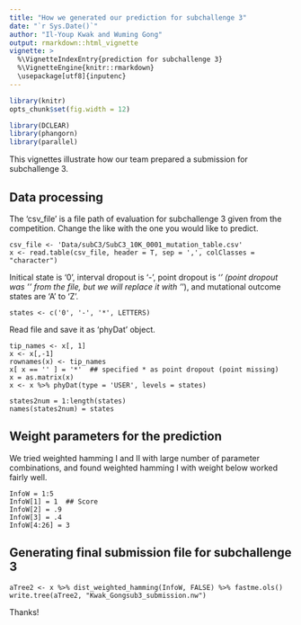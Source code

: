 ```yaml
---
title: "How we generated our prediction for subchallenge 3"
date: "`r Sys.Date()`"
author: "Il-Youp Kwak and Wuming Gong"
output: rmarkdown::html_vignette
vignette: >
  %\VignetteIndexEntry{prediction for subchallenge 3}
  %\VignetteEngine{knitr::rmarkdown}
  \usepackage[utf8]{inputenc}
---
```


```r
library(knitr)
opts_chunk$set(fig.width = 12)
```

```r
library(DCLEAR)
library(phangorn)
library(parallel)

```

This vignettes illustrate how our team prepared a submission for subchallenge 3. 

## Data processing


The 'csv_file' is a file path of evaluation for subchallenge 3 given from the competition.
Change the like with the one you would like to predict.

```
csv_file <- 'Data/subC3/SubC3_10K_0001_mutation_table.csv'
x <- read.table(csv_file, header = T, sep = ',', colClasses = "character")
```

Initical state is '0', interval dropout is '-', point dropout is '*' (point dropout was '' from the file, but we will replace it with '*'), and mutational outcome states are 'A' to 'Z'. 

```
states <- c('0', '-', '*', LETTERS)
```

Read file and save it as 'phyDat' object.
```
tip_names <- x[, 1]
x <- x[,-1]
rownames(x) <- tip_names
x[ x == '' ] = '*'  ## specified * as point dropout (point missing) 
x = as.matrix(x)
x <- x %>% phyDat(type = 'USER', levels = states)

states2num = 1:length(states)
names(states2num) = states
```

## Weight parameters for the prediction

We tried weighted hamming I and II with large number of parameter combinations, and found weighted hamming I with weight below worked fairly well. 

```
InfoW = 1:5
InfoW[1] = 1  ## Score 
InfoW[2] = .9
InfoW[3] = .4
InfoW[4:26] = 3
```

## Generating final submission file for subchallenge 3

```
aTree2 <- x %>% dist_weighted_hamming(InfoW, FALSE) %>% fastme.ols()
write.tree(aTree2, "Kwak_Gongsub3_submission.nw")

```

Thanks!


